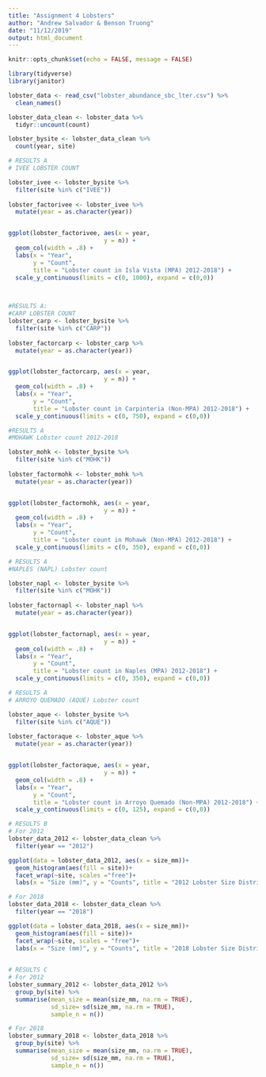 ```yaml
---
title: "Assignment 4 Lobsters"
author: "Andrew Salvador & Benson Truong"
date: "11/12/2019"
output: html_document
---
```


```r
knitr::opts_chunk$set(echo = FALSE, message = FALSE)

```


```r
library(tidyverse)
library(janitor)
```


```r
lobster_data <- read_csv("lobster_abundance_sbc_lter.csv") %>% 
  clean_names() 

lobster_data_clean <- lobster_data %>% 
  tidyr::uncount(count)

lobster_bysite <- lobster_data_clean %>% 
  count(year, site)

```



```r
# RESULTS A
# IVEE LOBSTER COUNT

lobster_ivee <- lobster_bysite %>% 
  filter(site %in% c("IVEE"))
  
lobster_factorivee <- lobster_ivee %>% 
  mutate(year = as.character(year)) 


ggplot(lobster_factorivee, aes(x = year,
                           y = n)) +
  geom_col(width = .8) +
  labs(x = "Year",
       y = "Count",
       title = "Lobster count in Isla Vista (MPA) 2012-2018") +
  scale_y_continuous(limits = c(0, 1000), expand = c(0,0)) 
  



```

  
```r
#RESULTS A:
#CARP LOBSTER COUNT
lobster_carp <- lobster_bysite %>% 
  filter(site %in% c("CARP"))
  
lobster_factorcarp <- lobster_carp %>% 
  mutate(year = as.character(year)) 


ggplot(lobster_factorcarp, aes(x = year,
                           y = n)) +
  geom_col(width = .8) +
  labs(x = "Year",
       y = "Count",
       title = "Lobster count in Carpinteria (Non-MPA) 2012-2018") +
  scale_y_continuous(limits = c(0, 750), expand = c(0,0)) 

```


```r

#RESULTS A
#MOHAWK Lobster count 2012-2018

lobster_mohk <- lobster_bysite %>% 
  filter(site %in% c("MOHK"))
  
lobster_factormohk <- lobster_mohk %>% 
  mutate(year = as.character(year)) 


ggplot(lobster_factormohk, aes(x = year,
                           y = n)) +
  geom_col(width = .8) +
  labs(x = "Year",
       y = "Count",
       title = "Lobster count in Mohawk (Non-MPA) 2012-2018") +
  scale_y_continuous(limits = c(0, 350), expand = c(0,0)) 
```

```r
# RESULTS A
#NAPLES (NAPL) Lobster count

lobster_napl <- lobster_bysite %>% 
  filter(site %in% c("MOHK"))
  
lobster_factornapl <- lobster_napl %>% 
  mutate(year = as.character(year)) 


ggplot(lobster_factornapl, aes(x = year,
                           y = n)) +
  geom_col(width = .8) +
  labs(x = "Year",
       y = "Count",
       title = "Lobster count in Naples (MPA) 2012-2018") +
  scale_y_continuous(limits = c(0, 350), expand = c(0,0)) 
```


```r
# RESULTS A
# ARROYO QUEMADO (AQUE) Lobster count

lobster_aque <- lobster_bysite %>% 
  filter(site %in% c("AQUE"))
  
lobster_factoraque <- lobster_aque %>% 
  mutate(year = as.character(year)) 


ggplot(lobster_factoraque, aes(x = year,
                           y = n)) +
  geom_col(width = .8) +
  labs(x = "Year",
       y = "Count",
       title = "Lobster count in Arroyo Quemado (Non-MPA) 2012-2018") +
  scale_y_continuous(limits = c(0, 125), expand = c(0,0)) 
```
























































































































































```r
# RESULTS B
# For 2012
lobster_data_2012 <- lobster_data_clean %>% 
  filter(year == "2012")

ggplot(data = lobster_data_2012, aes(x = size_mm))+
  geom_histogram(aes(fill = site))+
  facet_wrap(~site, scales ="free")+
  labs(x = "Size (mm)", y = "Counts", title = "2012 Lobster Size Distribution")

# For 2018
lobster_data_2018 <- lobster_data_clean %>% 
  filter(year == "2018")

ggplot(data = lobster_data_2018, aes(x = size_mm))+
  geom_histogram(aes(fill = site))+
  facet_wrap(~site, scales = "free")+
  labs(x = "Size (mm)", y = "Counts", title = "2018 Lobster Size Distribution")
                
```

```r
# RESULTS C
# For 2012
lobster_summary_2012 <- lobster_data_2012 %>% 
  group_by(site) %>% 
  summarise(mean_size = mean(size_mm, na.rm = TRUE),
            sd_size= sd(size_mm, na.rm = TRUE),
            sample_n = n())

# For 2018
lobster_summary_2018 <- lobster_data_2018 %>% 
  group_by(site) %>% 
  summarise(mean_size = mean(size_mm, na.rm = TRUE),
            sd_size= sd(size_mm, na.rm = TRUE),
            sample_n = n())
```

